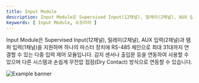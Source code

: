 ```yaml
---
title: Input Module
description: Input Module은 Supervised Input(12채널), 릴레이(2채널), AUX 입력(2채널)과 탬퍼 입력(1채널)을 지원하며 하나의 마스터 장치에 RS-485 체인으로 최대 31대까지 연결할 수 있는 다중 입력 제어 모듈입니다. 감지 센서나 출입문 등을 연동하여 사용할 수 있으며 다른 시스템과 손쉽게 무전압 접점(Dry Contact) 방식으로 연동할 수 있습니다.
keywords: [ Input Module, 슈프리마 ]
---
```


Input Module은 Supervised Input(12채널), 릴레이(2채널), AUX 입력(2채널)과 탬퍼 입력(1채널)을 지원하며 하나의 마스터 장치에 RS-485 체인으로 최대 31대까지 연결할 수 있는 다중 입력 제어 모듈입니다. 감지 센서나 출입문 등을 연동하여 사용할 수 있으며 다른 시스템과 손쉽게 무전압 접점(Dry Contact) 방식으로 연동할 수 있습니다.

![Example banner](/img/device/inputmodule-main.png)

<Overview />